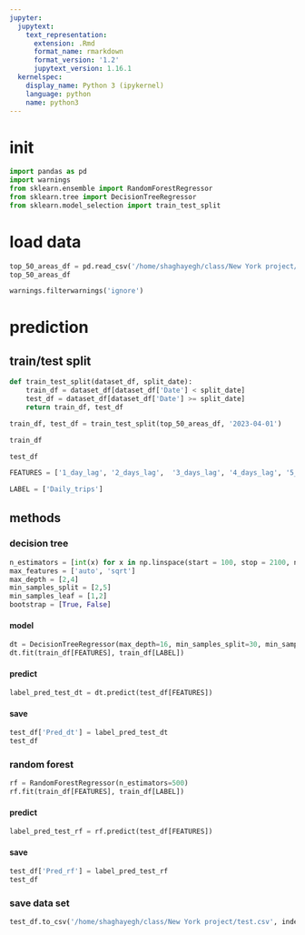 ```yaml
---
jupyter:
  jupytext:
    text_representation:
      extension: .Rmd
      format_name: rmarkdown
      format_version: '1.2'
      jupytext_version: 1.16.1
  kernelspec:
    display_name: Python 3 (ipykernel)
    language: python
    name: python3
---
```


# init

```python
import pandas as pd
import warnings
from sklearn.ensemble import RandomForestRegressor
from sklearn.tree import DecisionTreeRegressor
from sklearn.model_selection import train_test_split
```

# load data

```python
top_50_areas_df = pd.read_csv('/home/shaghayegh/class/New York project/top50areas.csv')
top_50_areas_df
```

```python
warnings.filterwarnings('ignore')
```

# prediction 


## train/test split

```python
def train_test_split(dataset_df, split_date):
    train_df = dataset_df[dataset_df['Date'] < split_date]
    test_df = dataset_df[dataset_df['Date'] >= split_date]
    return train_df, test_df

train_df, test_df = train_test_split(top_50_areas_df, '2023-04-01')
```

```python
train_df
```

```python
test_df
```

```python
FEATURES = ['1_day_lag', '2_days_lag',	'3_days_lag', '4_days_lag',	'5_days_lag', '6_days_lag',	'7_days_lag', '8_days_lag',	'9_days_lag', '10_days_lag']
```

```python
LABEL = ['Daily_trips']
```

## methods


### decision tree

```python
n_estimators = [int(x) for x in np.linspace(start = 100, stop = 2100, num = 40)]
max_features = ['auto', 'sqrt']
max_depth = [2,4]
min_samples_split = [2,5]
min_samples_leaf = [1,2]
bootstrap = [True, False]
```

#### model

```python
dt = DecisionTreeRegressor(max_depth=16, min_samples_split=30, min_samples_leaf=40)
dt.fit(train_df[FEATURES], train_df[LABEL])
```

#### predict

```python
label_pred_test_dt = dt.predict(test_df[FEATURES])
```

#### save

```python
test_df['Pred_dt'] = label_pred_test_dt
test_df
```

### random forest

```python
rf = RandomForestRegressor(n_estimators=500)
rf.fit(train_df[FEATURES], train_df[LABEL])
```

#### predict

```python
label_pred_test_rf = rf.predict(test_df[FEATURES])
```

#### save

```python
test_df['Pred_rf'] = label_pred_test_rf
test_df
```

### save data set

```python
test_df.to_csv('/home/shaghayegh/class/New York project/test.csv', index=False)
```
